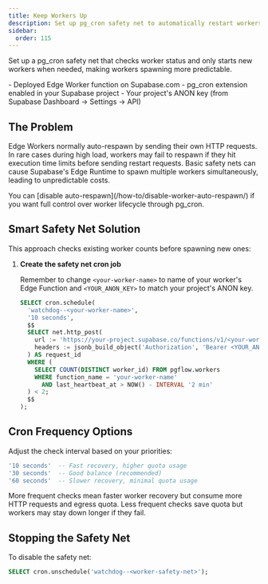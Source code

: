 ```yaml
---
title: Keep Workers Up
description: Set up pg_cron safety net to automatically restart workers and prevent uncontrolled spawning on Supabase.com
sidebar:
  order: 115
---
```



Set up a pg_cron safety net that checks worker status and only starts new workers when needed, making workers spawning more predictable.

<Aside type="caution" title="Prerequisites">
- Deployed Edge Worker function on Supabase.com
- pg_cron extension enabled in your Supabase project
- Your project's ANON key (from Supabase Dashboard → Settings → API)
</Aside>

## The Problem

Edge Workers normally auto-respawn by sending their own HTTP requests. In rare cases during high load, workers may fail to respawn if they hit execution time limits before sending restart requests. Basic safety nets can cause Supabase's Edge Runtime to spawn multiple workers simultaneously, leading to unpredictable costs.

<Aside type="tip">
You can [disable auto-respawn](/how-to/disable-worker-auto-respawn/) if you want full control over worker lifecycle through pg_cron.
</Aside>

## Smart Safety Net Solution

This approach checks existing worker counts before spawning new ones:

<Steps>

1. **Create the safety net cron job**

   Remember to change `<your-worker-name>` to name of your worker's Edge Function and `<YOUR_ANON_KEY>` to match your project's ANON key.

   ```sql
   SELECT cron.schedule(
     'watchdog--<your-worker-name>',
     '10 seconds',
     $$
     SELECT net.http_post(
       url := 'https://your-project.supabase.co/functions/v1/<your-worker-name>',
       headers := jsonb_build_object('Authorization', 'Bearer <YOUR_ANON_KEY>')
     ) AS request_id
     WHERE (
       SELECT COUNT(DISTINCT worker_id) FROM pgflow.workers
       WHERE function_name = 'your-worker-name'
         AND last_heartbeat_at > NOW() - INTERVAL '2 min'
     ) < 2;
     $$
   );
   ```

</Steps>

## Cron Frequency Options

Adjust the check interval based on your priorities:
```sql
'10 seconds'  -- Fast recovery, higher quota usage
'30 seconds'  -- Good balance (recommended)
'60 seconds'  -- Slower recovery, minimal quota usage
```

<Aside type="tip" title="Frequency Trade-offs">
More frequent checks mean faster worker recovery but consume more HTTP requests and egress quota. Less frequent checks save quota but workers may stay down longer if they fail.
</Aside>

## Stopping the Safety Net

To disable the safety net:
```sql
SELECT cron.unschedule('watchdog--<worker-safety-net>');
```
